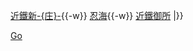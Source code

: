 {{鐵道路線|
| 模板名稱 = 御所線
| 名稱 = [[File:Kintetsulogo.png|19px|近畿日本鐵道|link=近畿日本鐵道]] <small>[[近畿日本鐵道]]</small> [[御所線]] [[File:KT number-P.svg|20px]]
| 代表色 = #028e46
| 背景顏色 = #FFFFFF 
| 車站列表 =   （[[Template:南大阪線|大阪阿部野橋方向]] ←）[[尺土站|尺土]]{{-w}} [[近鐵新庄站|近鐵新-{庄}-]]{{-w}} [[忍海站|忍海]]{{-w}} [[近鐵御所站|近鐵御所]]
|}}<noinclude>
[[Category:近畿日本鐵道路線模板|Go]]
</noinclude>